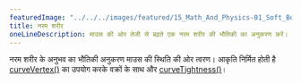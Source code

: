 ```yaml
---
featuredImage: "../../../images/featured/15_Math_And_Physics-01_Soft_Body-thumbnail.png"
title: नरम शरीर
oneLineDescription: माउस की ओर तेजी से बढ़ते एक नरम शरीर की भौतिकी का अनुकरण करें।
---
```


नरम शरीर के अनुभव का भौतिकी अनुकरण
माउस की स्थिति की ओर त्वरण। आकृति निर्मित होती है
<a href='https://p5js.org/reference/p5/curveVertex'>curveVertex()</a> का उपयोग करके वक्रों के साथ
और <a href='https://p5js.org/reference/p5/curveTightness'>curveTightness()</a>।